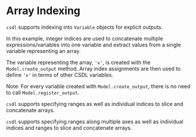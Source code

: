 Array Indexing
==============

``csdl`` supports indexing into ``Variable`` objects for explicit
outputs.

In this example, integer indices are used to concatenate multiple
expressions/variables into one variable and extract values from a single
variable representing an array.

The variable representing the array, `'x'`, is created with the
``Model.create_output`` method.
Array index assignments are then used to define ``'x'`` in terms of
other CSDL variables.

Note: For every variable created with ``Model.create_output``, there is no
need to call ``Model.register_output``.


<WorkedExample1 />


``csdl`` supports specifying ranges as well as individual indices to
slice and concatenate arrays.


<WorkedExample2 />


``csdl`` supports specifying ranges along multiple axes as well as
individual indices and ranges to slice and concatenate arrays.


<WorkedExample3 />
